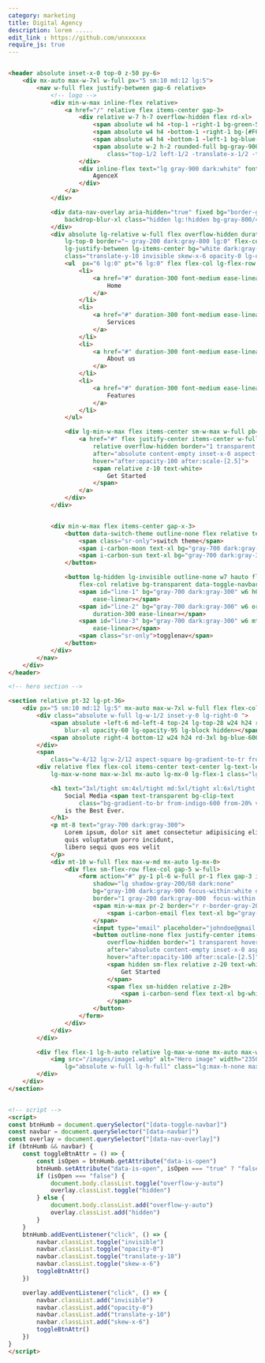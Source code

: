 ```yaml
---
category: marketing
title: Digital Agency 
description: lorem .....
edit_link : https://github.com/unxxxxxx
require_js: true
---
```



```html

<header absolute inset-x-0 top-0 z-50 py-6>
    <div mx-auto max-w-7xl w-full px="5 sm:10 md:12 lg:5">
        <nav w-full flex justify-between gap-6 relative>
            <!-- logo -->
            <div min-w-max inline-flex relative>
                <a href="/" relative flex items-center gap-3>
                    <div relative w-7 h-7 overflow-hidden flex rd-xl>
                        <span absolute w4 h4 -top-1 -right-1 bg-green-500 rounded-md rotate-45></span>
                        <span absolute w4 h4 -bottom-1 -right-1 bg-[#FCDC58] rounded-md rotate-45></span>
                        <span absolute w4 h4 -bottom-1 -left-1 bg-blue-600 rounded-md rotate-45></span>
                        <span absolute w-2 h-2 rounded-full bg-gray-900 dark:bg-white
                            class="top-1/2 left-1/2 -translate-x-1/2 -translate-y-1/2"></span>
                    </div>
                    <div inline-flex text="lg gray-900 dark:white" font-semibold>
                        AgenceX
                    </div>
                </a>
            </div>

            <div data-nav-overlay aria-hidden="true" fixed bg="border-gray-800/50" inset-0 backdrop-filter
                backdrop-blur-xl class="hidden lg:!hidden bg-gray-800/40">
            </div>
            <div absolute lg-relative w-full flex overflow-hidden duration-300 ease-linear top-full
                lg-top-0 border="~ gray-200 dark:gray-800 lg:0" flex-col lg-flex-row gap-y-6 gap-x-4
                lg-justify-between lg-items-center bg="white dark:gray-950 lg:!transparent"
                class="translate-y-10 invisible skew-x-6 opacity-0 lg-opacity-100 lg-skew-x-0 lg-visible lg-translate-y-0" data-navbar>
                <ul  px="6 lg:0" pt="6 lg:0" flex flex-col lg-flex-row gap-y-4 gap-x-3 text="lg gray-700 dark:gray-300" w-full lg-justify-center lg-items-center>
                    <li>
                        <a href="#" duration-300 font-medium ease-linear hover-text-blue-600 py-3>
                            Home
                        </a>
                    </li>
                    <li>
                        <a href="#" duration-300 font-medium ease-linear hover-text-blue-600 py-3>
                            Services
                        </a>
                    </li>
                    <li>
                        <a href="#" duration-300 font-medium ease-linear hover-text-blue-600 py-3>
                            About us
                        </a>
                    </li>
                    <li>
                        <a href="#" duration-300 font-medium ease-linear hover-text-blue-600 py-3>
                            Features
                        </a>
                    </li>
                </ul>

                <div lg-min-w-max flex items-center sm-w-max w-full pb="6 lg:0" px="6 lg:0">
                    <a href="#" flex justify-center items-center w-full sm-w-max px6 h12 bg-blue-600 rd-full
                        relative overflow-hidden border="1 transparent hover:[#172554]" duration-300 ease-linear
                        after="absolute content-empty inset-x-0 aspect-square scale-0 opacity-70 origin-center duration-300 ease-linear rounded-full top-0 left-0 bg-[#172554]"
                        hover="after:opacity-100 after:scale-[2.5]">
                        <span relative z-10 text-white>
                            Get Started
                        </span>
                    </a>
                </div>
            </div>


            <div min-w-max flex items-center gap-x-3>
                <button data-switch-theme outline-none flex relative text-gray-700 dark:text-gray-300 rounded-full p-2 lg:p-3 border border-gray-100 dark:border-gray-900 bg-transparent>
                    <span class="sr-only">switch theme</span>
                    <span i-carbon-moon text-xl bg="gray-700 dark:gray-300" hidden dark-flex></span>
                    <span i-carbon-sun text-xl bg="gray-700 dark:gray-300" flex dark-hidden></span>
                </button>

                <button lg-hidden lg-invisible outline-none w7 hauto flex
                    flex-col relative bg-transparent data-toggle-navbar data-is-open="false">
                    <span id="line-1" bg="gray-700 dark:gray-300" w6 h0.5 rd-full transition-all duration-300
                        ease-linear></span>
                    <span id="line-2" bg="gray-700 dark:gray-300" w6 origin-center mt1 h0.5 rd-ful transition-all
                        duration-300 ease-linear></span>
                    <span id="line-3" bg="gray-700 dark:gray-300" w6 mt1 h0.5 rd-ful transition-all duration-300
                        ease-linear></span>
                    <span class="sr-only">togglenav</span>
                </button>
            </div>
        </nav>
    </div>
</header>

<!-- hero section -->

<section relative pt-32 lg-pt-36>
    <div px="5 sm:10 md:12 lg:5" mx-auto max-w-7xl w-full flex flex-col lg-flex-row gap-10 lg-gap-12>
        <div class="absolute w-full lg-w-1/2 inset-y-0 lg-right-0 ">
            <span absolute -left-6 md-left-4 top-24 lg-top-28 w24 h24 rotate-90 skew-x-12 rd-3xl bg-green-400
                blur-xl opacity-60 lg-opacity-95 lg-block hidden></span>
            <span absolute right-4 bottom-12 w24 h24 rd-3xl bg-blue-600 blur-xl opacity-80></span>
        </div>
        <span
            class="w-4/12 lg:w-2/12 aspect-square bg-gradient-to-tr from-blue-600 to-green-400 absolute -top-5 lg-left-0 rd-full skew-y-12 blur-2xl opacity-40 skew-x-12 rotate-90"></span>
        <div relative flex flex-col items-center text-center lg-text-left lg-py-7 xl-py-8 lg-items-start
            lg-max-w-none max-w-3xl mx-auto lg-mx-0 lg-flex-1 class="lg-w-1/2">

            <h1 text="3xl/tight sm:4xl/tight md:5xl/tight xl:6xl/tight gray-900 dark:white" font-bold>
                Social Media <span text-transparent bg-clip-text
                    class="bg-gradient-to-br from-indigo-600 from-20% via-blue-600 via-30% to-green-600">Marketing</span>
                is the Best Ever.
            </h1>
            <p mt-8 text="gray-700 dark:gray-300">
                Lorem ipsum, dolor sit amet consectetur adipisicing elit. Dolores repellat perspiciatis aspernatur
                quis voluptatum porro incidunt,
                libero sequi quos eos velit
            </p>
            <div mt-10 w-full flex max-w-md mx-auto lg-mx-0>
                <div flex sm-flex-row flex-col gap-5 w-full>
                    <form action="#" py-1 pl-6 w-full pr-1 flex gap-3 items-center text="gray-600 dark:gray-400"
                        shadow="lg shadow-gray-200/60 dark:none"
                        bg="gray-100 dark:gray-900 focus-within:white dark:focus-within:gray-950"
                        border="1 gray-200 dark:gray-800  focus-within:blue-600" rd-full ease-linear>
                        <span min-w-max pr-2 border="r r-border-gray-200 dark:r-gray-800">
                            <span i-carbon-email flex text-xl bg="gray-800 dark:gray-200"></span>
                        </span>
                        <input type="email" placeholder="johndoe@gmail.com" w-full py-3 outline-none bg-transparent>
                        <button outline-none flex justify-center items-center sm-w-max min-w-max px6 h12 bg-blue-600 rd-full relative
                            overflow-hidden border="1 transparent hover:[#172554]" duration-300 ease-linear
                            after="absolute content-empty inset-x-0 aspect-square scale-0 opacity-70 origin-center duration-300 ease-linear rounded-full top-0 left-0 bg-[#172554]"
                            hover="after:opacity-100 after:scale-[2.5]">
                            <span hidden sm-flex relative z-20 text-white>
                                Get Started
                            </span>
                            <span flex sm-hidden relative z-20>
                                <span i-carbon-send flex text-xl bg-white></span>
                            </span>
                        </button>
                    </form>
                </div>
            </div>
        </div>

        <div flex flex-1 lg-h-auto relative lg-max-w-none mx-auto max-w-3xl class=" lg-w-1/2">
            <img src="/images/image1.webp" alt="Hero image" width="2350" height="2359" rd-3xl object-cover
                lg="absolute w-full lg-h-full" class="lg:max-h-none max-h-96">
        </div>
    </div>
</section>


<!-- script -->
<script>
const btnHumb = document.querySelector("[data-toggle-navbar]")
const navbar = document.querySelector("[data-navbar]")
const overlay = document.querySelector("[data-nav-overlay]")
if (btnHumb && navbar) {
    const toggleBtnAttr = () => {
        const isOpen = btnHumb.getAttribute("data-is-open")
        btnHumb.setAttribute("data-is-open", isOpen === "true" ? "false" : "true")
        if (isOpen === "false") {
            document.body.classList.toggle("overflow-y-auto")
            overlay.classList.toggle("hidden")
        } else {
            document.body.classList.add("overflow-y-auto")
            overlay.classList.add("hidden")
        }
    }
    btnHumb.addEventListener("click", () => {
        navbar.classList.toggle("invisible")
        navbar.classList.toggle("opacity-0")
        navbar.classList.toggle("translate-y-10")
        navbar.classList.toggle("skew-x-6")
        toggleBtnAttr()
    })

    overlay.addEventListener("click", () => {
        navbar.classList.add("invisible")
        navbar.classList.add("opacity-0")
        navbar.classList.add("translate-y-10")
        navbar.classList.add("skew-x-6")
        toggleBtnAttr()
    })
}
</script>
```
